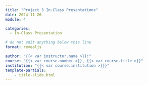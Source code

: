 ```yaml
---
title: "Project 3 In-Class Presentations"
date: 2024-11-26
module: 4

categories: 
  - In-Class Presentation

# do not edit anything below this line
format: revealjs

author: "{{< var instructor.name >}}!"
course: "{{< var course.number >}}, {{< var course.title >}}"
institution: "{{< var course.institution >}}}"
template-partials:
    - title-slide.html
---
```


